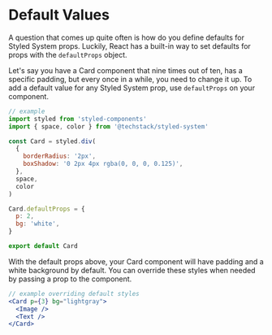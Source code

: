 # Default Values

A question that comes up quite often is how do you define defaults for Styled System props.
Luckily, React has a built-in way to set defaults for props with the `defaultProps` object.

Let's say you have a Card component that nine times out of ten,
has a specific padding, but every once in a while, you need to change it up.
To add a default value for any Styled System prop, use `defaultProps` on your component.

```js
// example
import styled from 'styled-components'
import { space, color } from '@techstack/styled-system'

const Card = styled.div(
  {
    borderRadius: '2px',
    boxShadow: '0 2px 4px rgba(0, 0, 0, 0.125)',
  },
  space,
  color
)

Card.defaultProps = {
  p: 2,
  bg: 'white',
}

export default Card
```

With the default props above, your Card component will have padding and a white background by default.
You can override these styles when needed by passing a prop to the component.

```jsx
// example overriding default styles
<Card p={3} bg="lightgray">
  <Image />
  <Text />
</Card>
```